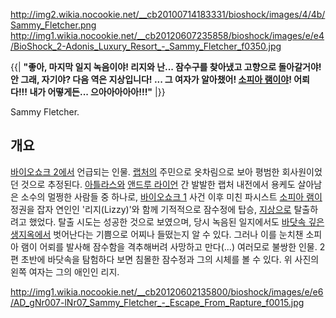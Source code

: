 http://img2.wikia.nocookie.net/__cb20100714183331/bioshock/images/4/4b/Sammy_Fletcher.png
http://img1.wikia.nocookie.net/__cb20120607235858/bioshock/images/e/e4/BioShock_2-Adonis_Luxury_Resort_-_Sammy_Fletcher_f0350.jpg

{{| '''"좋아, 마지막 일지 녹음이야! 리지와 난... 잠수구를 찾아냈고 고향으로 돌아갈거야! 안 그래, 자기야? 다음 역은 지상입니다! ... {{{#red * 경고음 *}}} 그 여자가 알아챘어! [[소피아 램]]이야! 어뢰다!!! 내가 어떻게든... 으아아아아아!!!"''' |}}

Sammy Fletcher.

== 개요 ==
[[바이오쇼크 2]]에서 언급되는 인물. [[랩처]]의 주민으로 옷차림으로 보아 평범한 회사원이었던 것으로 추정된다. [[아틀라스]]와 [[앤드루 라이언]] 간 발발한 랩처 내전에서 용케도 살아남은 소수의 멀쩡한 사람들 중 하나로, [[바이오쇼크 1]] 사건 이후 미친 파시스트 [[소피아 램]]이 정권을 잡자 연인인 '리지(Lizzy)'와 함께 기적적으로 잠수정에 탑승, [[지상]]으로 탈출하려고 했었다. 탈출 시도는 성공한 것으로 보였으며, 당시 녹음된 일지에서도 [[랩처|바닷속 깊은 생지옥]]에서 벗어난다는 기쁨으로 어찌나 들떴는지 알 수 있다. 그러나 이를 눈치챈 소피아 램이 어뢰를 발사해 잠수함을 격추해버려 사망하고 만다(...) 여러모로 불쌍한 인물. 2편 초반에 바닷속을 탐험하다 보면 침몰한 잠수정과 그의 시체를 볼 수 있다. 위 사진의 왼쪽 여자는 그의 애인인 리지.

http://img1.wikia.nocookie.net/__cb20120602135800/bioshock/images/e/e6/AD_gNr007-lNr07_Sammy_Fletcher_-_Escape_From_Rapture_f0015.jpg
